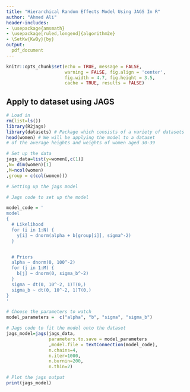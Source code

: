 ```yaml
---
title: "Hierarchical Random Effects Model Using JAGS In R"
author: "Ahmed Ali"
header-includes:
- \usepackage{amsmath}
- \usepackage[ruled,longend]{algorithm2e}
- \SetKw{KwBy}{by}
output:
  pdf_document
---
```


```r
knitr::opts_chunk$set(echo = TRUE, message = FALSE, 
                      warning = FALSE, fig.align = 'center',
                      fig.width = 4.7, fig.height = 3.5, 
                      cache = TRUE, results = FALSE)
```

## Apply to dataset using JAGS

```r
# Load in
rm(list=ls())
library(R2jags)
library(datasets) # Package which consists of a variety of datasets
head(women) # We will be applying the model to a dataset 
# of the average heights and weights of women aged 30-39 
```

```r
# Set up the data
jags_data=list(y=women[,c(1)]
,N= dim(women)[1]
,M=ncol(women)
,group = c(col(women)))
```

```r
# Setting up the jags model

# Jags code to set up the model

model_code = '
model
{
  # Likelihood
  for (i in 1:N) {
    y[i] ~ dnorm(alpha + b[group[i]], sigma^-2)
  }


  # Priors
  alpha ~ dnorm(0, 100^-2)
  for (j in 1:M) {
    b[j] ~ dnorm(0, sigma_b^-2)
  }
  sigma ~ dt(0, 10^-2, 1)T(0,)
  sigma_b ~ dt(0, 10^-2, 1)T(0,)
}
'

# Choose the parameters to watch
model_parameters =  c("alpha", "b", "sigma", "sigma_b")

# Jags code to fit the model onto the dataset
jags_model=jags(jags_data,
                parameters.to.save = model_parameters
                ,model.file = textConnection(model_code),
                n.chains=4,
                n.iter=1000,
                n.burnin=200,
                n.thin=2)
```

```r
# Plot the jags output
print(jags_model)
```

